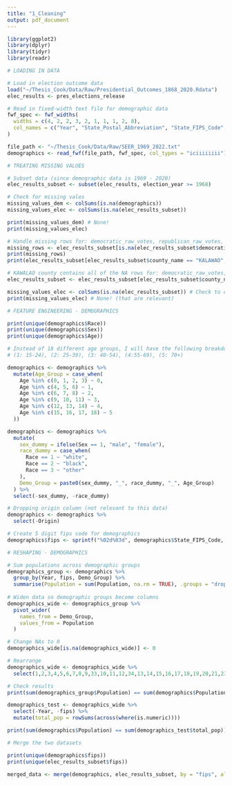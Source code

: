 ```yaml
---
title: "1_Cleaning"
output: pdf_document
---
```


```r

library(ggplot2)
library(dplyr)
library(tidyr)
library(readr)

```

```r

# LOADING IN DATA

# Load in election outcome data
load("~/Thesis_Cook/Data/Raw/Presidential_Outcomes_1868_2020.Rdata")
elec_results <- pres_elections_release

# Read in fixed-width text file for demographic data
fwf_spec <- fwf_widths(
  widths = c(4, 2, 2, 3, 2, 1, 1, 1, 2, 8),
  col_names = c("Year", "State_Postal_Abbreviation", "State_FIPS_Code", "County_FIPS_Code", "Registry", "Race", "Origin", "Sex", "Age", "Population")
)

file_path <- "~/Thesis_Cook/Data/Raw/SEER_1969_2022.txt"
demographics <- read_fwf(file_path, fwf_spec, col_types = "iciiiiiiii")

```

```r

# TREATING MISSING VALUES

# Subset data (since demographic data is 1969 - 2020)
elec_results_subset <- subset(elec_results, election_year >= 1968)

# Check for missing vales
missing_values_dem <- colSums(is.na(demographics))
missing_values_elec <- colSums(is.na(elec_results_subset))

print(missing_values_dem) # None!
print(missing_values_elec)

# Handle missing rows for: democratic_raw_votes, republican_raw_votes, pres_raw_vote_totals_two_party, raw_county_vote_totals
missing_rows <- elec_results_subset[is.na(elec_results_subset$democratic_raw_votes), ]
print(missing_rows) 
print(elec_results_subset[elec_results_subset$county_name == "KALAWAO", ])

# KAWALAO county contains all of the NA rows for: democratic_raw_votes, republican_raw_votes, pres_raw_vote_totals_two_party, raw_county_vote_totals, so we will remove the county (also has very small population)
elec_results_subset <- elec_results_subset[elec_results_subset$county_name != "KALAWAO", ]

missing_values_elec <- colSums(is.na(elec_results_subset)) # Check to ensure there are no more NAs
print(missing_values_elec) # None! (that are relevant)

```

```r

# FEATURE ENGINEERING - DEMOGRAPHICS

print(unique(demographics$Race))
print(unique(demographics$Sex))
print(unique(demographics$Age))

# Instead of 18 different age groups, I will have the following breakdown:
# (1: 15-24), (2: 25-39), (3: 40-54), (4:55-69), (5: 70+)

demographics <- demographics %>%
  mutate(Age_Group = case_when(
    Age %in% c(0, 1, 2, 3) ~ 0,
    Age %in% c(4, 5, 6) ~ 1,
    Age %in% c(6, 7, 8) ~ 2,
    Age %in% c(9, 10, 11) ~ 3,
    Age %in% c(12, 13, 14) ~ 4,
    Age %in% c(15, 16, 17, 18) ~ 5
  ))

demographics <- demographics %>%
  mutate(
    sex_dummy = ifelse(Sex == 1, "male", "female"),
    race_dummy = case_when(
      Race == 1 ~ "white",
      Race == 2 ~ "black",
      Race == 3 ~ "other"
    ),
    Demo_Group = paste0(sex_dummy, "_", race_dummy, "_", Age_Group)
  ) %>%
  select(-sex_dummy, -race_dummy) 

# Dropping origin column (not relevant to this data)
demographics <- demographics %>% 
  select(-Origin)

# Create 5 digit fips code for demographics
demographics$fips <- sprintf("%02d%03d", demographics$State_FIPS_Code, demographics$County_FIPS_Code)

```

```r

# RESHAPING - DEMOGRAPHICS

# Sum populations across demographic groups
demographics_group <- demographics %>%
  group_by(Year, fips, Demo_Group) %>%
  summarise(Population = sum(Population, na.rm = TRUE), .groups = "drop")
  
# Widen data so demographic groups become columns
demographics_wide <- demographics_group %>% 
  pivot_wider(
    names_from = Demo_Group,
    values_from = Population
  )

# Change NAs to 0
demographics_wide[is.na(demographics_wide)] <- 0

# Rearrange
demographics_wide <- demographics_wide %>% 
  select(1,2,3,4,5,6,7,8,9,33,10,11,12,34,13,14,15,16,17,18,19,20,21,22,23,24,25,35,36,37,26,38,27,28,29,30,31,32)

# Check results
print(sum(demographics_group$Population) == sum(demographics$Population))

demographics_test <- demographics_wide %>% 
  select(-Year, -fips) %>% 
  mutate(total_pop = rowSums(across(where(is.numeric))))

print(sum(demographics$Population) == sum(demographics_test$total_pop))

```


```r



# Merge the two datasets

print(unique(demographics$fips))
print(unique(elec_results_subset$fips))

merged_data <- merge(demographics, elec_results_subset, by = "fips", all = TRUE)




```






